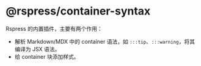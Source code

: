 # @rspress/container-syntax


<SourceCode href="https://github.com/web-infra-dev/rspress/tree/main/packages/plugin-container-syntax" />

Rspress 的内置插件，主要有两个作用：

- 解析 Markdown/MDX 中的 container 语法，如 `:::tip`、`:::warning`，将其编译为 JSX 语法。
- 给 container 块添加样式。

